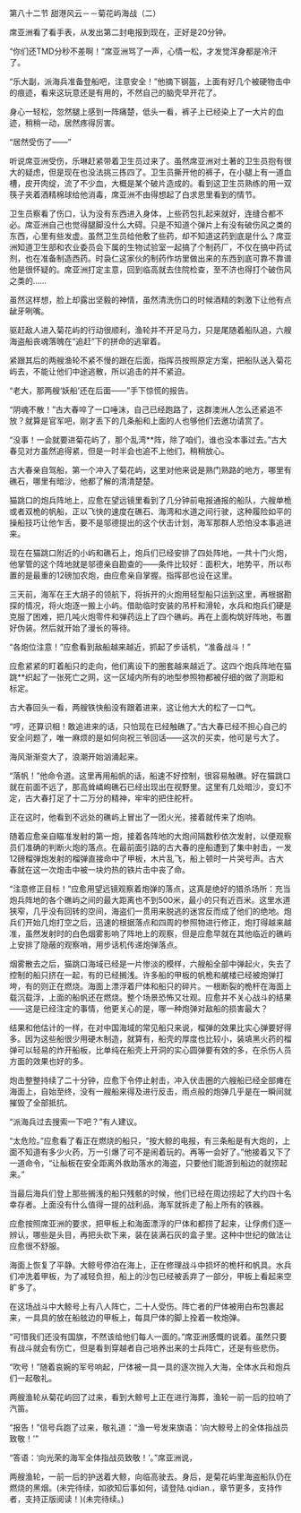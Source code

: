

第八十二节 甜港风云－－菊花屿海战（二）

席亚洲看了看手表，从发出第二封电报到现在，正好是20分钟。

“你们还TMD分秒不差啊！”席亚洲骂了一声，心情一松，才发觉浑身都是冷汗了。

“乐大副，派海兵准备登船吧，注意安全！”他摘下钢盔，上面有好几个被硬物击中的痕迹，看来这玩意还是有用的，不然自己的脑壳早开花了。

身心一轻松，忽然腿上感到一阵痛楚，低头一看，裤子上已经染上了一大片的血迹，稍稍一动，居然疼得厉害。

“居然受伤了――”

听说席亚洲受伤，乐琳赶紧带着卫生员过来了。虽然席亚洲对土著的卫生员抱有很大的疑虑，但是现在也没法挑三拣四了。卫生员撕开他的裤子，在小腿上有一道血槽，皮开肉绽，流了不少血，大概是某个破片造成的。看到这卫生员熟练的用一双筷子夹着酒精棉球给他消毒，席亚洲不由得想起了白求恩里看到的情节。

卫生员察看了伤口，认为没有东西进入身体，上些药包扎起来就好，连缝合都不必。席亚洲自己也觉得腿脚没什么大碍。只是不知道个弹片上有没有破伤风之类的东西，心里有些发虚。虽然卫生员给他敷了些药，却不知道这药到底是什么？席亚洲知道卫生部和农业委员会下属的生物试验室一起搞了个制药厂，不仅在搞中药试剂，也在准备制造西药。时袅仁这家伙的制药作坊里做出来的东西到底可靠不靠谱他是很怀疑的。席亚洲打定主意，回到临高就去住院检查，至不济也得打个破伤风之类的……

虽然这样想，脸上却露出坚毅的神情，虽然清洗伤口的时候酒精的刺激下让他有点龇牙咧嘴。

驱赶敌人进入菊花屿的行动很顺利，渔轮并不开足马力，只是尾随着船队追，六艘海盗船丧魂落魄在“追赶”下的拼命的逃窜着。

紧跟其后的两艘渔轮不紧不慢的跟在后面，指挥员按照原定方案，把船队送入菊花屿去，不能让他们中途逃散，所以追击的并不紧迫。

“老大，那两艘‘妖船’还在后面――”手下惊慌的报告。

“阴魂不散！”古大春啐了一口唾沫，自己已经跑路了，这群澳洲人怎么还紧追不放？就算是官军吧，刚才丢下的几条船和上面的人也够他们去邀功请赏了。

“没事！一会就要进菊花屿了，那个乱湾**阵，除了咱们，谁也没本事过去。”古大春见对方虽然追得紧，但是一时半会也追不上他们，稍稍放心。

古大春亲自驾船，第一个冲入了菊花屿，这里对他来说是熟门熟路的地方，哪里有礁石，哪里有暗沙，他都了解的清清楚楚。

猫跳口的炮兵阵地上，应愈在望远镜里看到了几分钟前电报通报的船队，六艘单桅或者双桅的帆船，正以飞快的速度在礁石、海湾和水道之间行驶，这种履险如平的操船技巧让他乍舌，要不是邬德提出的这个伏击计划，海军那群人恐怕没本事追进来。

现在在猫跳口附近的小屿和礁石上，炮兵们已经安排了四处阵地，一共十门火炮，他掌管的这个阵地就是邬德亲自勘查的――条件比较好：面积大，地势平，所以布置的是最重的12磅加农炮，由应愈亲自掌握。指挥部也设在这里。

三天前，海军在王大胡子的领航下，将拆开的火炮用轻型船只运到这里，再根据勘探的情况，将火炮逐一搬上小屿。借助临时安装的吊杆和滑轮，水兵和炮兵们硬是克服了困难，把几吨火炮零件和弹药运上了四个礁屿。再在上面构筑好阵地，布置好伪装。然后就开始了漫长的等待。

“各炮位注意！”应愈看到敌船越来越近，抓起了步话机，“准备战斗！”

应愈紧紧的盯着船只的走向，他们离设下的圈套越来越近了。这四个炮兵阵地在猫跳**织起了一张死亡之网，这一区域内所有的地型参照物都被仔细的做了测距和标定。

古大春回头一看，两艘铁快船没有跟着进来，这让他大大的松了一口气。

“哼，还算识相！敢追进来的话，只怕现在已经触礁了。”古大春已经不担心自己的安全问题了，唯一麻烦的是如何向祝三爷回话――这次的买卖，他可是亏大了。

海风渐渐变大了，浪潮开始汹涌起来。

“落帆！”他命令道。这里再用船帆的话，船速不好控制，很容易触礁。好在猫跳口就在前面不远了，那高耸嶙峋礁石已经出现出在视野里。这里有几处暗沙，变幻不定，古大春打足了十二万分的精神，牢牢的把住舵杆。

正在这时，他看到不远处的礁屿上冒出了一团火光，接着就传来了炮响。

随着应愈亲自瞄准发射的第一炮，接着各阵地的大炮间隔数秒依次发射，以便观察员们准确的判断火炮的落点。在最前面引路的古大春的座船遭到了集中射击，一发12磅榴弹炮发射的榴弹直接命中了甲板，木片乱飞，船上顿时一片哭号声。古大春就在这一次炮击中被一块灼热的铁片击中丧了命。

“注意修正目标！”应愈用望远镜观察着炮弹的落点，这真是绝好的猎杀场所：充当炮兵阵地的各个礁屿之间的最大距离也不到500米，最小的只有近百米。这里水道狭窄，几乎没有回转的空间，海盗们一贯用来脱逃的迷宫反而成了他们的绝地。炮兵们开始几炮打空之后，迅速的根据落点和四周的参照物进行修正，炮打得越来越准，虽然发射时的白色烟雾影响了阵地上的观察，但是应愈早就在其他临近的礁屿上安排了隐蔽的观察哨，用步话机传递炮弹落点。

烟雾散去之后，猫跳口海域已经是一片惨淡的模样，六艘船全部中弹起火，失去了控制的船只挤在一起，有的已经搁浅。许多船的甲板的帆桅和艉楼已经被炮弹打垮，有的则正在燃烧。海面上漂浮着尸体和船只的碎片。一根断裂的桅杆在海面上载沉载浮，上面的船帆还在燃烧。整个场景恐怖又壮观。应愈并不关心战斗的结果――这是已经注定的事情，他更关心的是，哪一种炮弹对敌船的损害最大？

结果和他估计的一样，在对中国海域的常见船只来说，榴弹的效果比实心弹要好得多。因为这些船很少用硬木制造，就算有，船壳的厚度也比较小，装填黑火药的榴弹可以轻易的炸开船板，比单纯在船壳上开洞的实心圆弹要有效的多，在杀伤人员方面的效果也好的多。

炮击整整持续了二十分钟，应愈下令停止射击，冲入伏击圈的六艘船已经全部瘫在海面上，自始至终，没有一艘船来得及进行反击，雨点般的炮弹几乎是在一瞬间就摧毁了全部抵抗。

“派海兵过去搜索一下吧？”有人建议。

“太危险。”应愈看了看正在燃烧的船只，“按大鲸的电报，有三条船是有大炮的，上面不知道有多少火药，万一引爆了可不是闹着玩的。再等一会好了。”他接着又下了一道命令，“让舢板在安全距离外救助落水的海盗，只要他们能游到船边的就捞起来。”

当最后海兵们登上那些搁浅的船只残骸的时候，他们已经在周边捞起了大约四十名幸存者。上面没有什么值得一提的战利品，海军就拆走了船上所有的铁器。

应愈按照席亚洲的要求，把甲板上和海面漂浮的尸体和都捞了起来，让俘虏们逐一辨认，哪些是头目，再把头砍下来，装在装满石灰的盒子里。这种中世纪的做法让应愈很不舒服。

海面上恢复了平静。大鲸号停泊在海上，正在修理战斗中损坏的桅杆和帆具。水兵们冲洗着甲板，为了减轻负担，船上的沙包已经被丢弃了一部分，甲板上看起来空旷多了。

在这场战斗中大鲸号上有八人阵亡，二十人受伤。阵亡者的尸体被用白布包裹起来，一具具的放在船舷边的甲板上，每具尸体的脚上拴着一枚炮弹。

“可惜我们还没有国旗，不然该给他们每人一面的。”席亚洲感慨的说着。虽然只要有战斗就会有伤亡，但是看到穿越者自己培养出来的士兵阵亡，还是有些悲伤。

“吹号！”随着哀婉的军号响起，尸体被一具一具的逐次抛入大海，全体水兵和炮兵们一起敬礼。

两艘渔轮从菊花屿回了过来，看到大鲸号上正在进行海葬，渔轮一前一后的拉响了汽笛。

“报告！”信号兵跑了过来，敬礼道：“渔一号发来旗语：‘向大鲸号上的全体指战员致敬！’”

“答语：‘向光荣的海军全体指战员致敬！’。”席亚洲说，

两艘渔轮，一前一后的护送着大鲸，向临高驶去。身后，是菊花屿里海盗船队仍在燃烧的黑烟。(未完待续，如欲知后事如何，请登陆.qidian.，章节更多，支持作者，支持正版阅读！)(未完待续。)

